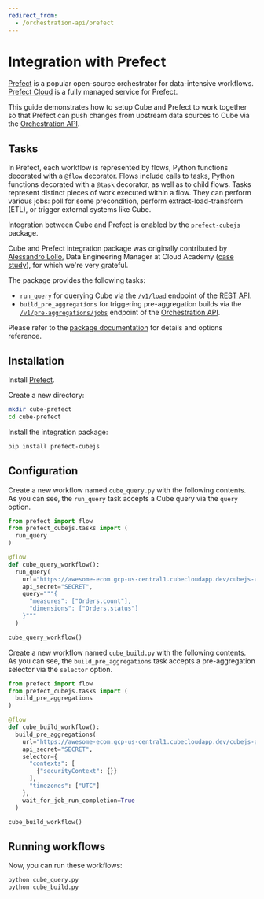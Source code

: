 ```yaml
---
redirect_from:
  - /orchestration-api/prefect
---
```


# Integration with Prefect

[Prefect][prefect] is a popular open-source orchestrator for data-intensive
workflows. [Prefect Cloud][prefect-cloud] is a fully managed service for
Prefect.

This guide demonstrates how to setup Cube and Prefect to work together so that
Prefect can push changes from upstream data sources to Cube via the
[Orchestration API][ref-orchestration-api].

## Tasks

In Prefect, each workflow is represented by flows, Python functions decorated
with a `@flow` decorator. Flows include calls to tasks, Python functions
decorated with a `@task` decorator, as well as to child flows. Tasks represent
distinct pieces of work executed within a flow. They can perform various jobs:
poll for some precondition, perform extract-load-transform (ETL), or trigger
external systems like Cube.

Integration between Cube and Prefect is enabled by the
[`prefect-cubejs`][github-prefect-cubejs] package.

<InfoBox>

Cube and Prefect integration package was originally contributed by
[Alessandro Lollo](https://github.com/AlessandroLollo), Data Engineering Manager
at Cloud Academy
([case study](https://cube.dev/case-studies/cloud-academy-and-cube)), for which
we're very grateful.

</InfoBox>

The package provides the following tasks:

- `run_query` for querying Cube via the [`/v1/load`][ref-load-endpoint] endpoint
  of the [REST API][ref-rest-api].
- `build_pre_aggregations` for triggering pre-aggregation builds via the
  [`/v1/pre-aggregations/jobs`][ref-ref-jobs-endpoint] endpoint of the
  [Orchestration API][ref-orchestration-api].

Please refer to the [package documentation][github-prefect-cubejs-docs] for
details and options reference.

## Installation

Install [Prefect][prefect-docs-install].

Create a new directory:

```bash
mkdir cube-prefect
cd cube-prefect
```

Install the integration package:

```bash
pip install prefect-cubejs
```

## Configuration

Create a new workflow named `cube_query.py` with the following contents. As you
can see, the `run_query` task accepts a Cube query via the `query` option.

```python
from prefect import flow
from prefect_cubejs.tasks import (
  run_query
)

@flow
def cube_query_workflow():
  run_query(
    url="https://awesome-ecom.gcp-us-central1.cubecloudapp.dev/cubejs-api",
    api_secret="SECRET",
    query="""{
      "measures": ["Orders.count"],
      "dimensions": ["Orders.status"]
    }"""
  )

cube_query_workflow()
```

Create a new workflow named `cube_build.py` with the following contents. As you
can see, the `build_pre_aggregations` task accepts a pre-aggregation selector
via the `selector` option.

```python
from prefect import flow
from prefect_cubejs.tasks import (
  build_pre_aggregations
)

@flow
def cube_build_workflow():
  build_pre_aggregations(
    url="https://awesome-ecom.gcp-us-central1.cubecloudapp.dev/cubejs-api",
    api_secret="SECRET",
    selector={
      "contexts": [
        {"securityContext": {}}
      ],
      "timezones": ["UTC"]
    },
    wait_for_job_run_completion=True
  )

cube_build_workflow()
```

## Running workflows

Now, you can run these workflows:

```bash
python cube_query.py
python cube_build.py
```

[prefect]: https://www.prefect.io
[prefect-cloud]: https://www.prefect.io/cloud/
[prefect-docs-install]:
  https://docs.prefect.io/2.10.13/getting-started/installation/#install-prefect
[github-prefect-cubejs]: https://github.com/AlessandroLollo/prefect-cubejs
[github-prefect-cubejs-docs]:
  https://alessandrolollo.github.io/prefect-cubejs/tasks/
[ref-load-endpoint]: /reference/rest-api#v1load
[ref-ref-jobs-endpoint]: /reference/rest-api#v1pre-aggregationsjobs
[ref-rest-api]: /product/apis-integrations/rest-api
[ref-orchestration-api]: /product/apis-integrations/orchestration-api
